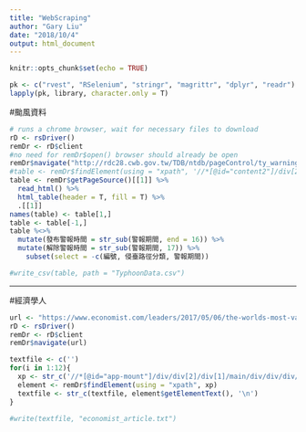 ```yaml
---
title: "WebScraping"
author: "Gary Liu"
date: "2018/10/4"
output: html_document
---
```


```r
knitr::opts_chunk$set(echo = TRUE)
```

```r
pk <- c("rvest", "RSelenium", "stringr", "magrittr", "dplyr", "readr")
lapply(pk, library, character.only = T)


```

#颱風資料
```r
# runs a chrome browser, wait for necessary files to download
rD <- rsDriver() 
remDr <- rD$client
#no need for remDr$open() browser should already be open
remDr$navigate("http://rdc28.cwb.gov.tw/TDB/ntdb/pageControl/ty_warning?list=all")
#table <- remDr$findElement(using = "xpath", '//*[@id="content2"]/div[2]/table')
table <- remDr$getPageSource()[[1]] %>% 
  read_html() %>% 
  html_table(header = T, fill = T) %>%
  .[[1]]
names(table) <- table[1,]
table <- table[-1,]
table %<>%
  mutate(發布警報時間 = str_sub(警報期間, end = 16)) %>%
  mutate(解除警報時間 = str_sub(警報期間, 17)) %>%
    subset(select = -c(編號, 侵臺路徑分類, 警報期間)) 

#write_csv(table, path = "TyphoonData.csv")
```


---

#經濟學人
```r
url <- "https://www.economist.com/leaders/2017/05/06/the-worlds-most-valuable-resource-is-no-longer-oil-but-data"
rD <- rsDriver() 
remDr <- rD$client
remDr$navigate(url)

textfile <- c('')
for(i in 1:12){
  xp <- str_c('//*[@id="app-mount"]/div/div[2]/div[1]/main/div/div/div/article/div[1]/div[3]/p[',i, ']')
  element <- remDr$findElement(using = "xpath", xp)
  textfile <- str_c(textfile, element$getElementText(), '\n')
}

#write(textfile, "economist_article.txt")
```

